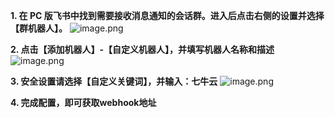 **1. 在 PC 版飞书中找到需要接收消息通知的会话群。进入后点击右侧的设置并选择【群机器人】。**
![image.png](https://dn-odum9helk.qbox.me/FiKXiXhN__0u8yrRcL9gD4WdP0-9)

**2. 点击【添加机器人】-【自定义机器人】，并填写机器人名称和描述**
![image.png](https://dn-odum9helk.qbox.me/Fun8iqCXFUK7GIsZBE0dBNQM6Vrg)

**3. 安全设置请选择【自定义关键词】，并输入：七牛云**
![image.png](https://dn-odum9helk.qbox.me/Fmqf_C_HJraphDiB2Zav4VgSC96y)

**4. 完成配置，即可获取webhook地址**